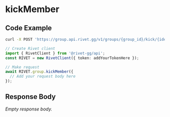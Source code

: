
# kickMember

## Code Example

<CodeGroup title='Request' tag='POST' label='https://group.api.rivet.gg/v1/groups/{group_id}/kick/{identity_id}'>

```bash {{ title: 'cURL' }}
curl -X POST 'https://group.api.rivet.gg/v1/groups/{group_id}/kick/{identity_id}'
```

```ts
// Create Rivet client
import { RivetClient } from '@rivet-gg/api';
const RIVET = new RivetClient({ token: addYourTokenHere });

// Make request
await RIVET.group.kickMember({
  // Add your request body here
});
```

</CodeGroup>


## Response Body

_Empty response body._
